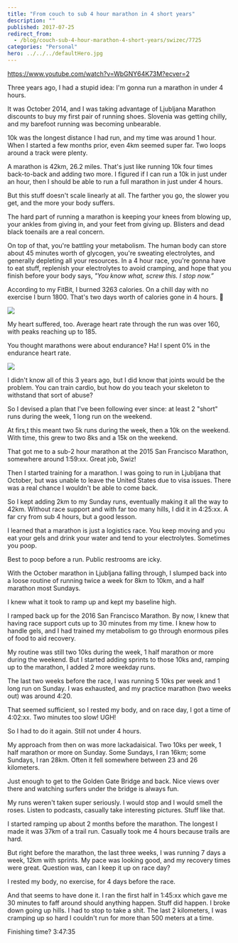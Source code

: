 ```yaml
---
title: "From couch to sub 4 hour marathon in 4 short years"
description: ""
published: 2017-07-25
redirect_from:
  - /blog/couch-sub-4-hour-marathon-4-short-years/swizec/7725
categories: "Personal"
hero: ../../../defaultHero.jpg
---
```


https://www.youtube.com/watch?v=WbGNY64K73M?ecver=2

Three years ago, I had a stupid idea: I'm gonna run a marathon in under 4 hours.

It was October 2014, and I was taking advantage of Ljubljana Marathon discounts to buy my first pair of running shoes. Slovenia was getting chilly, and my barefoot running was becoming unbearable.

10k was the longest distance I had run, and my time was around 1 hour. When I started a few months prior, even 4km seemed super far. Two loops around a track were plenty.

A marathon is 42km, 26.2 miles. That's just like running 10k four times back-to-back and adding two more. I figured if I can run a 10k in just under an hour, then I should be able to run a full marathon in just under 4 hours.

But this stuff doesn't scale linearly at all. The farther you go, the slower you get, and the more your body suffers.

The hard part of running a marathon is keeping your knees from blowing up, your ankles from giving in, and your feet from giving up. Blisters and dead black toenails are a real concern.

On top of that, you're battling your metabolism. The human body can store about 45 minutes worth of glycogen, you're sweating electrolytes, and generally depleting all your resources. In a 4 hour race, you're gonna have to eat stuff, replenish your electrolytes to avoid cramping, and hope that you finish before your body says, _"You know what, screw this. I stop now.”_

According to my FitBit, I burned 3263 calories. On a chill day with no exercise I burn 1800. That's two days worth of calories gone in 4 hours. 😬

![](https://swizec.com/wp-content/uploads/2017/07/fitbit-screenshot.png)

My heart suffered, too. Average heart rate through the run was over 160, with peaks reaching up to 185.

You thought marathons were about endurance? Ha! I spent 0% in the endurance heart rate.

![](https://swizec.com/wp-content/uploads/2017/07/heartrate-screenshot.png)

I didn't know all of this 3 years ago, but I did know that joints would be the problem. You can train cardio, but how do you teach your skeleton to withstand that sort of abuse?

So I devised a plan that I've been following ever since: at least 2 "short" runs during the week, 1 long run on the weekend.

At firs,t this meant two 5k runs during the week, then a 10k on the weekend. With time, this grew to two 8ks and a 15k on the weekend.

That got me to a sub-2 hour marathon at the 2015 San Francisco Marathon, somewhere around 1:59:xx. Great job, Swiz!

Then I started training for a marathon. I was going to run in Ljubljana that October, but was unable to leave the United States due to visa issues. There was a real chance I wouldn't be able to come back.

So I kept adding 2km to my Sunday runs, eventually making it all the way to 42km. Without race support and with far too many hills, I did it in 4:25:xx. A far cry from sub 4 hours, but a good lesson.

I learned that a marathon is just a logistics race. You keep moving and you eat your gels and drink your water and tend to your electrolytes. Sometimes you poop.

Best to poop before a run. Public restrooms are icky.

With the October marathon in Ljubljana falling through, I slumped back into a loose routine of running twice a week for 8km to 10km, and a half marathon most Sundays.

I knew what it took to ramp up and kept my baseline high.

I ramped back up for the 2016 San Francisco Marathon. By now, I knew that having race support cuts up to 30 minutes from my time. I knew how to handle gels, and I had trained my metabolism to go through enormous piles of food to aid recovery.

My routine was still two 10ks during the week, 1 half marathon or more during the weekend. But I started adding sprints to those 10ks and, ramping up to the marathon, I added 2 more weekday runs.

The last two weeks before the race, I was running 5 10ks per week and 1 long run on Sunday. I was exhausted, and my practice marathon (two weeks out) was around 4:20.

That seemed sufficient, so I rested my body, and on race day, I got a time of 4:02:xx. Two minutes too slow! UGH!

So I had to do it again. Still not under 4 hours.

My approach from then on was more lackadaisical. Two 10ks per week, 1 half marathon or more on Sunday. Some Sundays, I ran 16km; some Sundays, I ran 28km. Often it fell somewhere between 23 and 26 kilometers.

Just enough to get to the Golden Gate Bridge and back. Nice views over there and watching surfers under the bridge is always fun.

My runs weren't taken super seriously. I would stop and I would smell the roses. Listen to podcasts, casually take interesting pictures. Stuff like that.

I started ramping up about 2 months before the marathon. The longest I made it was 37km of a trail run. Casually took me 4 hours because trails are hard.

But right before the marathon, the last three weeks, I was running 7 days a week, 12km with sprints. My pace was looking good, and my recovery times were great. Question was, can I keep it up on race day?

I rested my body, no exercise, for 4 days before the race.

And that seems to have done it. I ran the first half in 1:45:xx which gave me 30 minutes to faff around should anything happen. Stuff did happen. I broke down going up hills. I had to stop to take a shit. The last 2 kilometers, I was cramping up so hard I couldn't run for more than 500 meters at a time.

Finishing time? 3:47:35

